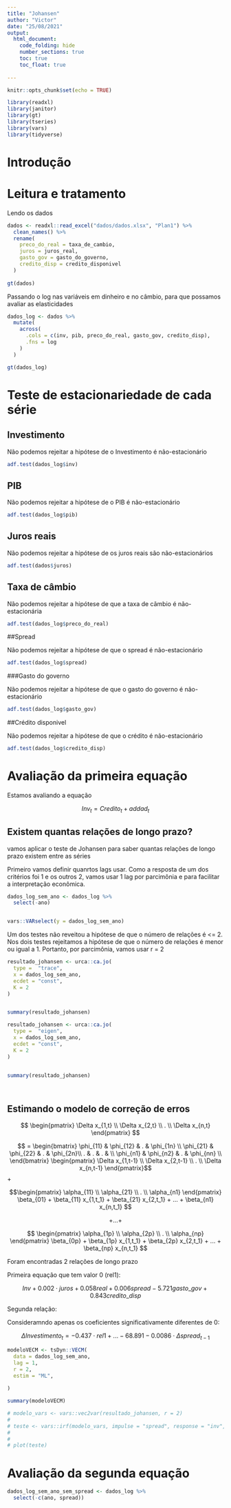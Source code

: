 ```yaml
---
title: "Johansen"
author: "Victor"
date: "25/08/2021"
output: 
  html_document:
    code_folding: hide
    number_sections: true
    toc: true
    toc_float: true    
    
---
```


```r
knitr::opts_chunk$set(echo = TRUE)

library(readxl)
library(janitor)
library(gt)
library(tseries)
library(vars)
library(tidyverse)


```


# Introdução



# Leitura e tratamento

Lendo os dados


```r

dados <- readxl::read_excel("dados/dados.xlsx", "Plan1") %>% 
  clean_names() %>% 
  rename(
    preco_do_real = taxa_de_cambio,
    juros = juros_real,
    gasto_gov = gasto_do_governo,
    credito_disp = credito_disponivel
  )
  
gt(dados)


```

Passando o log nas variáveis em dinheiro e no câmbio, para que possamos avaliar as elasticidades



```r


dados_log <- dados %>% 
  mutate(
    across(
      .cols = c(inv, pib, preco_do_real, gasto_gov, credito_disp),
      .fns = log
    )
  )

gt(dados_log)


```

# Teste de estacionariedade de cada série


## Investimento

Não podemos rejeitar a hipótese de o Investimento é não-estacionário


```r

adf.test(dados_log$inv)


```



## PIB

Não podemos rejeitar a hipótese de o PIB é não-estacionário


```r


adf.test(dados_log$pib)


```

## Juros reais

Não podemos rejeitar a hipótese de os juros reais são não-estacionários


```r

adf.test(dados$juros)

```


## Taxa de câmbio

Não podemos rejeitar a hipótese de que a taxa de cãmbio é não-estacionária


```r

adf.test(dados_log$preco_do_real)

```

##Spread

Não podemos rejeitar a hipótese de que o spread é não-estacionário


```r

adf.test(dados_log$spread)

```

###Gasto do governo

Não podemos rejeitar a hipótese de que o gasto do governo é não-estacionário


```r

adf.test(dados_log$gasto_gov)

```


##Crédito disponivel

Não podemos rejeitar a hipótese de que o crédito é não-estacionário


```r

adf.test(dados_log$credito_disp)

```


# Avaliação da primeira equação

Estamos avaliando a equação


$$Inv_t = Credito_t + addad_t $$


## Existem quantas relações de longo prazo?


vamos aplicar o teste de Johansen para saber quantas relações de longo prazo existem entre as séries

Primeiro vamos definir quanrtos lags usar. Como a resposta de um dos critérios foi 1 e os outros 2, vamos usar 1 lag por parcimônia e para facilitar a interpretação econômica.


```r

dados_log_sem_ano <- dados_log %>% 
  select(-ano)


vars::VARselect(y = dados_log_sem_ano)


```


Um dos testes não reveitou a hipótese de que o número de relações é <= 2. Nos dois testes rejeitamos a hipótese de que o número de relações é menor ou igual a 1. Portanto, por parcimônia, vamos usar r = 2


```r

resultado_johansen <- urca::ca.jo(
  type =  "trace",
  x = dados_log_sem_ano,
  ecdet = "const",
  K = 2
)


summary(resultado_johansen)


```




```r


resultado_johansen <- urca::ca.jo(
  type =  "eigen",
  x = dados_log_sem_ano,
  ecdet = "const",
  K = 2
)


summary(resultado_johansen)




```


## Estimando o modelo de correção de erros

$$ \begin{pmatrix}
\Delta x_{1,t} \\
\Delta x_{2,t} \\
. \\
\Delta x_{n,t} 
\end{pmatrix} $$ 

$$ = \begin{bmatrix}
\phi_{11} & \phi_{12}  & . & \phi_{1n} \\
\phi_{21} & \phi_{22}  & . &  \phi_{2n}\\
. & . & . &  \\
\phi_{n1} & \phi_{n2} & . & \phi_{nn} \\
\end{bmatrix} \begin{pmatrix}
\Delta x_{1,t-1} \\
\Delta x_{2,t-1} \\
. \\
\Delta x_{n,t-1} 
\end{pmatrix}$$ + 

$$\begin{pmatrix}
\alpha_{11} \\
\alpha_{21} \\
. \\
\alpha_{n1} 
\end{pmatrix} \beta_{01} + \beta_{11} x_{1,t_1} + \beta_{21} x_{2,t_1} + ... + \beta_{n1} x_{n,t_1} $$

$$ + ... + $$

$$ \begin{pmatrix}
\alpha_{1p} \\
\alpha_{2p} \\
. \\
\alpha_{np} 
\end{pmatrix} \beta_{0p} + \beta_{1p} x_{1,t_1} + \beta_{2p} x_{2,t_1} + ... + \beta_{np} x_{n,t_1} $$



Foram encontradas 2 relações de longo prazo


Primeira equação que tem valor 0 (rel1):


$$ Inv + 0.002 \cdot juros + 0.058 real + 0.006 spread - 5.721 gasto\_gov +  0.843 credito\_disp$$

Segunda relação:




Consideramndo apenas os coeficientes significativamente diferentes de 0: 

$$ \Delta Investimento_t = -0.437 \cdot rel1 + ... - 68.891 - 0.0086 \cdot \Delta spread_{t-1} $$  






```r


modeloVECM <- tsDyn::VECM(
  data = dados_log_sem_ano,
  lag = 1,
  r = 2,
  estim = "ML",
  
)

summary(modeloVECM)


```






```r

# modelo_vars <- vars::vec2var(resultado_johansen, r = 2)
# 
# teste <- vars::irf(modelo_vars, impulse = "spread", response = "inv", n.ahead = 3, seed = 2, runs = 10)
# 
# 
# plot(teste)


```



# Avaliação da segunda equação




```r


dados_log_sem_ano_sem_spread <- dados_log %>% 
  select(-c(ano, spread))



```





